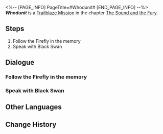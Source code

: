 <%-- [PAGE_INFO]
PageTitle=#Whodunit#
[END_PAGE_INFO] --%>
{{Stub|Dialogue.}}
{{Mission Infobox
|id            = 1030702
|title         = 
|image         = <!--Mission Whodunit.png-->
|type          = Trailblaze
|event_name    = 
|chapter       = The Sound and the Fury
|requirements  = [[Trailblaze Mission]] ''[[Whodunit]]'' completed
|summary       = <!--official mission summary from Fate's Atlas-->
|characters    = Acheron; Aventurine; Black Swan; Firefly; Trailblazer
|startLocation = [[Penacony]] - [[The Reverie (Dreamscape)]]
|world         = Penacony
|area          = The Reverie (Dreamscape)
|prev          = 
|next          = ???
|rewards       = Trailblaze EXP*700; Stellar Jade*90; Traveler's Guide*12; Destiny's Threads Forewoven*1 { text = Destiny's Threads Forewoven }; Clock Credits*350; "Nevermore"*1 { text = "Nevermore" }; Credit*120,000
}}
'''''Whodunit''''' is a [[Trailblaze Mission]] in the chapter [[The Sound and the Fury]].

==Steps==
# Follow the Firefly in the memory
# Speak with Black Swan

<!--
==Gameplay Notes==

--><!--
==Trial Character==

-->
==Dialogue==
{{Stub Dialogue}}
{{Dialogue Start}}
:{{tx}}
{{Dialogue End}}

===Follow the Firefly in the memory===
{{Mission Description|type=trailblaze|location=The Reverie (Dreamscape)|update|Black Swan tells you that you should evacuate as quickly as possible. But, as you are evacuating, you may be fortunate enough to find some traces left by Firefly that could help unravel the truth behind this sudden demise.<br />You finally reach the area that Black Swan was talking about. From there, the Memokeeper reproduces the memories related to Firefly &mdash; Try to iron out the truth behind this murder.}}
{{Dialogue Start}}
:{{tx}}
{{Dialogue End}}

===Speak with Black Swan===
{{Mission Description|type=trailblaze|location=The Reverie (Dreamscape)|update|Black Swan tells you that you should evacuate as quickly as possible. But, as you are evacuating, you may be fortunate enough to find some traces left by Firefly that could help unravel the truth behind this sudden demise.<br />You finally reach the area that Black Swan was talking about. From there, the Memokeeper reproduces the memories related to Firefly &mdash; Let's hope that these traces can enlighten your thoughts.}}
{{Dialogue Start}}
:{{tx}}
{{Dialogue End}}

==Other Languages==
{{Other Languages
|en   = Whodunit
|zhs  = 是谁杀死了…
|zht  = 是誰殺死了……
|ja   = 誰が殺した…
|ko   = 누가 죽였는가…
|es   = ¿Quién es el culpable?
|fr   = Les Experts : Penacony
|ru   = А убийца кто?..
|th   = ใครคือผู้เข่นฆ่า...
|vi   = Ai Là Thủ Phạm...
|de   = Wer ist der Mörder?
|id   = Siapa yang Menghabisi ....
|pt   = Quem foi?
}}

==Change History==
{{Change History|2.0}}
